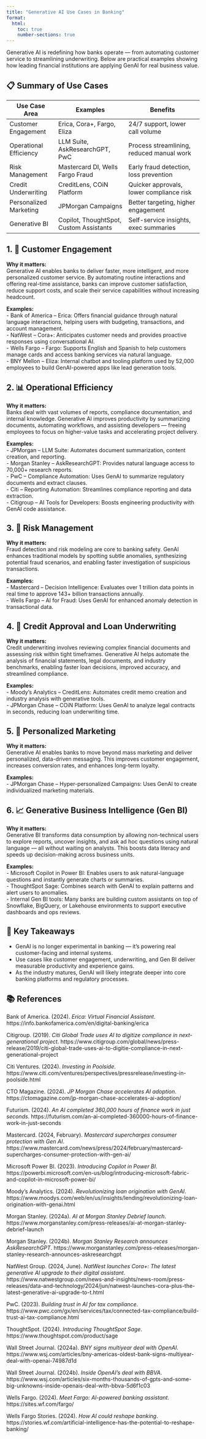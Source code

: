 ```yaml
---
title: "Generative AI Use Cases in Banking"
format:
  html:
    toc: true
    number-sections: true
---
```


Generative AI is redefining how banks operate — from automating customer service to streamlining underwriting. Below are practical examples showing how leading financial institutions are applying GenAI for real business value.

## 📋 Summary of Use Cases

| Use Case Area             | Examples                            | Benefits                              |
|---------------------------|--------------------------------------|----------------------------------------|
| Customer Engagement       | Erica, Cora+, Fargo, Eliza           | 24/7 support, lower call volume         |
| Operational Efficiency    | LLM Suite, AskResearchGPT, PwC       | Process streamlining, reduced manual work  |
| Risk Management           | Mastercard DI, Wells Fargo Fraud     | Early fraud detection, loss prevention |
| Credit Underwriting       | CreditLens, COiN Platform            | Quicker approvals, lower compliance risk|
| Personalized Marketing    | JPMorgan Campaigns                   | Better targeting, higher engagement    |
| Generative BI             | Copilot, ThoughtSpot, Custom Assistants| Self-service insights, exec summaries |

## 1. 🏦 Customer Engagement

::: {.callout appearance="simple" title=""}
**Why it matters:**  
Generative AI enables banks to deliver faster, more intelligent, and more personalized customer service. By automating routine interactions and offering real-time assistance, banks can improve customer satisfaction, reduce support costs, and scale their service capabilities without increasing headcount.
:::

**Examples:**  
- Bank of America – Erica: Offers financial guidance through natural language interactions, helping users with budgeting, transactions, and account management.  
- NatWest – Cora+: Anticipates customer needs and provides proactive responses using conversational AI.  
- Wells Fargo – Fargo: Supports English and Spanish to help customers manage cards and access banking services via natural language.  
- BNY Mellon – Eliza: Internal chatbot and tooling platform used by 52,000 employees to build GenAI-powered apps like lead generation tools.

## 2. 📊 Operational Efficiency

::: {.callout appearance="simple" title=""}
**Why it matters:**  
Banks deal with vast volumes of reports, compliance documentation, and internal knowledge. Generative AI improves productivity by summarizing documents, automating workflows, and assisting developers — freeing employees to focus on higher-value tasks and accelerating project delivery.
:::

**Examples:**  
- JPMorgan – LLM Suite: Automates document summarization, content creation, and reporting.  
- Morgan Stanley – AskResearchGPT: Provides natural language access to 70,000+ research reports.  
- PwC – Compliance Automation: Uses GenAI to summarize regulatory documents and extract clauses.  
- Citi – Reporting Automation: Streamlines compliance reporting and data extraction.  
- Citigroup – AI Tools for Developers: Boosts engineering productivity with GenAI code assistance.

## 3. 🔐 Risk Management

::: {.callout appearance="simple" title=""}
**Why it matters:**  
Fraud detection and risk modeling are core to banking safety. GenAI enhances traditional models by spotting subtle anomalies, synthesizing potential fraud scenarios, and enabling faster investigation of suspicious transactions.
:::

**Examples:**  
- Mastercard – Decision Intelligence: Evaluates over 1 trillion data points in real time to approve 143+ billion transactions annually.  
- Wells Fargo – AI for Fraud: Uses GenAI for enhanced anomaly detection in transactional data.

## 4. 📝 Credit Approval and Loan Underwriting

::: {.callout appearance="simple" title=""}
**Why it matters:**  
Credit underwriting involves reviewing complex financial documents and assessing risk within tight timeframes. Generative AI helps automate the analysis of financial statements, legal documents, and industry benchmarks, enabling faster loan decisions, improved accuracy, and streamlined compliance.
:::

**Examples:**  
- Moody’s Analytics – CreditLens: Automates credit memo creation and industry analysis with generative tools.  
- JPMorgan Chase – COiN Platform: Uses GenAI to analyze legal contracts in seconds, reducing loan underwriting time.

## 5. 📣 Personalized Marketing

::: {.callout appearance="simple" title=""}
**Why it matters:**  
Generative AI enables banks to move beyond mass marketing and deliver personalized, data-driven messaging. This improves customer engagement, increases conversion rates, and enhances long-term loyalty.
:::

**Examples:**  
- JPMorgan Chase – Hyper-personalized Campaigns: Uses GenAI to create individualized marketing materials.

## 6. 📈 Generative Business Intelligence (Gen BI)

::: {.callout appearance="simple" title=""}
**Why it matters:**  
Generative BI transforms data consumption by allowing non-technical users to explore reports, uncover insights, and ask ad hoc questions using natural language — all without waiting on analysts. This boosts data literacy and speeds up decision-making across business units.
:::

**Examples:**  
- Microsoft Copilot in Power BI: Enables users to ask natural-language questions and instantly generate charts or summaries.  
- ThoughtSpot Sage: Combines search with GenAI to explain patterns and alert users to anomalies.  
- Internal Gen BI tools: Many banks are building custom assistants on top of Snowflake, BigQuery, or Lakehouse environments to support executive dashboards and ops reviews.

## 🧾 Key Takeaways

- GenAI is no longer experimental in banking — it's powering real customer-facing and internal systems.
- Use cases like customer engagement, underwriting, and Gen BI deliver measurable productivity and experience gains.
- As the industry matures, GenAI will likely integrate deeper into core banking platforms and regulatory processes.

## 📚 References

Bank of America. (2024). *Erica: Virtual Financial Assistant*. https://info.bankofamerica.com/en/digital-banking/erica

Citigroup. (2019). *Citi Global Trade uses AI to digitize compliance in next-generational project*. https://www.citigroup.com/global/news/press-release/2019/citi-global-trade-uses-ai-to-digitie-compliance-in-next-generational-project

Citi Ventures. (2024). *Investing in Poolside*. https://www.citi.com/ventures/perspectives/pressrelease/investing-in-poolside.html

CTO Magazine. (2024). *JP Morgan Chase accelerates AI adoption*. https://ctomagazine.com/jp-morgan-chase-accelerates-ai-adoption/

Futurism. (2024). *An AI completed 360,000 hours of finance work in just seconds*. https://futurism.com/an-ai-completed-360000-hours-of-finance-work-in-just-seconds

Mastercard. (2024, February). *Mastercard supercharges consumer protection with Gen AI*. https://www.mastercard.com/news/press/2024/february/mastercard-supercharges-consumer-protection-with-gen-ai/

Microsoft Power BI. (2023). *Introducing Copilot in Power BI*. https://powerbi.microsoft.com/en-us/blog/introducing-microsoft-fabric-and-copilot-in-microsoft-power-bi/

Moody’s Analytics. (2024). *Revolutionizing loan origination with GenAI*. https://www.moodys.com/web/en/us/insights/lending/revolutionizing-loan-origination-with-genai.html

Morgan Stanley. (2024a). *AI at Morgan Stanley Debrief launch*. https://www.morganstanley.com/press-releases/ai-at-morgan-stanley-debrief-launch

Morgan Stanley. (2024b). *Morgan Stanley Research announces AskResearchGPT*. https://www.morganstanley.com/press-releases/morgan-stanley-research-announces-askresearchgpt

NatWest Group. (2024, June). *NatWest launches Cora+: The latest generative AI upgrade to their digital assistant*. https://www.natwestgroup.com/news-and-insights/news-room/press-releases/data-and-technology/2024/jun/natwest-launches-cora-plus-the-latest-generative-ai-upgrade-to-t.html

PwC. (2023). *Building trust in AI for tax compliance*. https://www.pwc.com/gx/en/services/tax/connected-tax-compliance/build-trust-ai-tax-compliance.html

ThoughtSpot. (2024). *Introducing ThoughtSpot Sage*. https://www.thoughtspot.com/product/sage

Wall Street Journal. (2024a). *BNY signs multiyear deal with OpenAI*. https://www.wsj.com/articles/bny-americas-oldest-bank-signs-multiyear-deal-with-openai-74987d1d

Wall Street Journal. (2024b). *Inside OpenAI’s deal with BBVA*. https://www.wsj.com/articles/six-months-thousands-of-gpts-and-some-big-unknowns-inside-openais-deal-with-bbva-5d6f1c03

Wells Fargo. (2024). *Meet Fargo: AI-powered banking assistant*. https://sites.wf.com/fargo/

Wells Fargo Stories. (2024). *How AI could reshape banking*. https://stories.wf.com/artificial-intelligence-has-the-potential-to-reshape-banking/